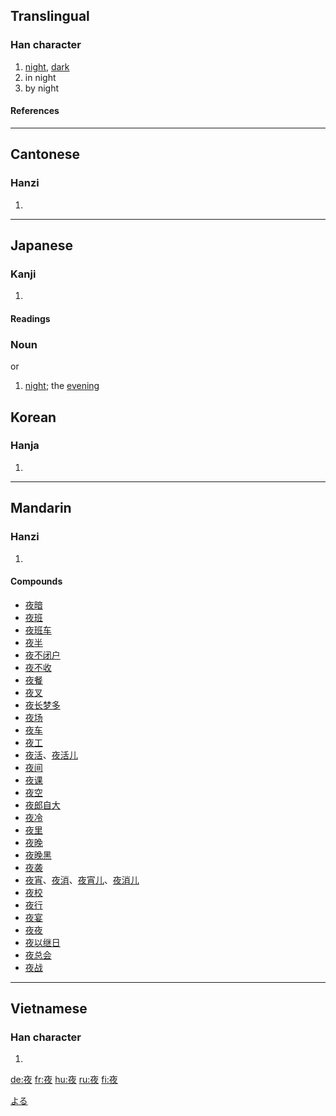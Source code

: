 {{see|亱}}

==Translingual==
===Han character===
{{Han char|rn=36|rad=夕|as=05|sn=8|four=0024<sub>7</sub>|canj=卜人弓大 (YONK)}}
# [[night]], [[dark]]
# in night
# by night
====References====
{{Han ref|kx=0246.180|dkj=05763|dj=0490.070|hdz=10285.010|uh=591C|ud=22812|bh=A95D|bd=43357}}
----
==Cantonese==
===Hanzi===
{{yue-hanzi|jyut=|y=ye6}}
# {{defn|Cantonese}}
----
== Japanese ==
[[Category:1000 Japanese basic words|よる]]




===Kanji===
{{ja-kanji|grade=|rs=夕05}}
# {{defn|Japanese}} 
====Readings====
{{ja-readings|on=[[や]] (ya)|kun=[[よ]] (yo), [[よる]] (yoru)}}


=== Noun ===
{{janoun|よる|yoru}} or {{janoun|よ|yo}}
# [[night]]; the [[evening]]

==Korean==
===Hanja===
{{ko-hanja|hangeul=야|rv=ya|mr=ya}}
# {{defn|Korean}}
----
==Mandarin==
===Hanzi===
{{cmn-hanzi|pin=[[yè]] (ye4)|wg=yeh<sup>4</sup>}}
# {{defn|Mandarin}}

====Compounds====
*[[夜暗]]
*[[夜班]]
*[[夜班车]]
*[[夜半]]
*[[夜不闭户]]
*[[夜不收]]
*[[夜餐]]
*[[夜叉]]
*[[夜长梦多]]
*[[夜场]]
*[[夜车]]
*[[夜工]]
*[[夜活]]、[[夜活儿]]
*[[夜间]]
*[[夜课]]
*[[夜空]]
*[[夜郎自大]]
*[[夜冷]]
*[[夜里]]
*[[夜晚]]
*[[夜晚黑]]
*[[夜袭]]
*[[夜宵]]、[[夜消]]、[[夜宵儿]]、[[夜消儿]]
*[[夜校]]
*[[夜行]]
*[[夜宴]]
*[[夜夜]]
*[[夜以继日]]
*[[夜总会]]
*[[夜战]]
----
==Vietnamese==
===Han character===
{{vi-hantu|dạ}}
# {{defn|Vietnamese}}





[[de:夜]]
[[fr:夜]]
[[hu:夜]]
[[ru:夜]]
[[fi:夜]]